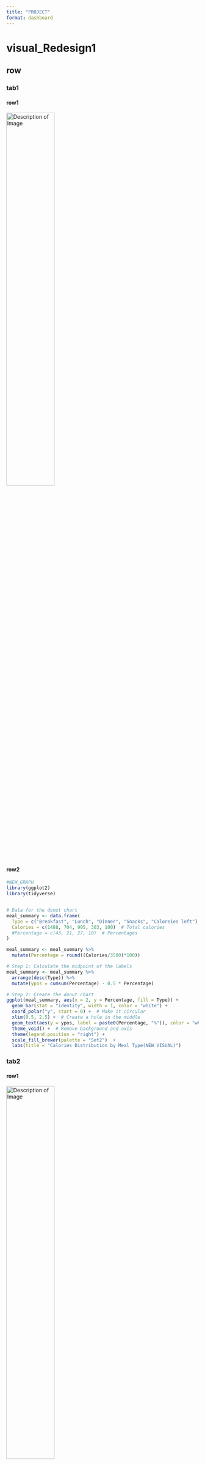 ```yaml
---
title: "PROJECT"
format: dashboard
---
```


# visual_Redesign1

## row{.tabset}

### tab1
#### row1

<img src="project_tab1.png" alt="Description of Image" width="50%">

#### row2
```r
#NEW_GRAPH
library(ggplot2)
library(tidyverse)


# Data for the donut chart
meal_summary <- data.frame(
  Type = c("Breakfast", "Lunch", "Dinner", "Snacks", "Caloreies left"),
  Calories = c(1488, 704, 905, 303, 100)  # Total calories
  #Percentage = c(43, 21, 27, 10)  # Percentages
)

meal_summary <- meal_summary %>%
  mutate(Percentage = round((Calories/3500)*100))

# Step 1: Calculate the midpoint of the labels
meal_summary <- meal_summary %>%
  arrange(desc(Type)) %>%
  mutate(ypos = cumsum(Percentage) - 0.5 * Percentage)

# Step 2: Create the donut chart
ggplot(meal_summary, aes(x = 2, y = Percentage, fill = Type)) +
  geom_bar(stat = "identity", width = 1, color = "white") +
  coord_polar("y", start = 0) +  # Make it circular
  xlim(0.5, 2.5) +  # Create a hole in the middle
  geom_text(aes(y = ypos, label = paste0(Percentage, "%")), color = "white", size = 5) +  # Percentage labels
  theme_void() +  # Remove background and axis
  theme(legend.position = "right") +
  scale_fill_brewer(palette = "Set2")  +
  labs(title = "Calories Distribution by Meal Type(NEW_VISUAL)")

```


### tab2
#### row1

<img src="project_tab1.png" alt="Description of Image" width="50%">

#### row2
```r
library(ggplot2)
library(dplyr)


meal_data <- data.frame(
  Meal_name = c("Brown Bread", "Boiled eggs", "Egg whites", "Rice", "Curry", "Curd", "Chicken breast", "Rice", 
                "Curry", "Chicken breast", "Milk", "Whey protein", "Almonds", "Boiled Eggs", "Banana", "Oats", "Peanut butter"),
  Quantity = c("2", "2", "4", "2 cups", "1 bowl", "100 gms", "200 gms", "2.25 cups", "1 bowl", "75 gms", "10 oz", 
               "66 gms", "10 gms", "2", "1", "130 gms", "20 gms"),
  Calories = c(121, 143, 69, 400, 186, 61, 288, 450, 186, 108, 188, 124, 69, 143, 105, 502, 129),
  Type = c("snack", "snack", "snack", "Dinner", "Dinner", "Dinner", "Dinner", "Lunch", "Lunch", "Lunch", 
           "Breakfast", "Breakfast", "Breakfast", "Breakfast", "Breakfast", "Breakfast", "Breakfast")
)


# Step 1: Calculate the percentage of calories for each meal within each Type
meal_data <- meal_data %>%
  group_by(Type) %>%
  mutate(Percentage = Calories / sum(Calories) * 100)

custom_colors <- c("red", "blue", "green", "yellow", "purple", "orange", "pink", "brown", 
                   "cyan", "magenta", "grey", "darkgreen", "lightblue", "darkred", "lightgreen")
# Step 2: Create the stacked bar plot with calories and percentage labels
ggplot(meal_data, aes(x = Type, y = Calories, fill = Meal_name)) +
  geom_bar(stat = "identity") + 
  geom_text(aes(label = paste0(Calories, " cal (", round(Percentage, 1), "%)")),
            position = position_stack(vjust = 0.5), size = 3) +  # Add calorie and percentage labels
  labs(title = "Calories and Percentage per Meal Type",
       x = "Meal Type", 
       y = "Calories") +
  theme_minimal() +
  scale_fill_manual(values = custom_colors)
```


### tab3
```r

```


# visual_Redesign2
## ROW{.tabset}
### tab1
#### row1

<img src="project_visual1.png" alt="Description of Image" width="50%">

#### row2
```r
library(ggplot2)
library(dplyr)
library(gridExtra)
library(ggimage)
library(tidyverse)


# Visualization for figure 1: Data frame for market share
market_data <- data.frame(
  Country = c("Norway", "Iceland", "Sweden", "Denmark", "Netherlands", "Belgium", "Finland", "Switzerland"),
  Market_Share = c(29, 18, 11, 11, 8.3, 8.2, 8.1, 5.8),
  Flag_URL = c('norway.png',
               'iceland.png',
               'sweden.png',
               'denmark.png',
               'netherlands.png',
               'belgium.png',
               'finland.png',
               'swiss.png')
)

# Horizontal bar chart for market share
plot1=ggplot(market_data, aes(x = reorder(Country, Market_Share), y = Market_Share)) +
  geom_bar(stat = "identity", fill = "seagreen") +
  geom_image(aes(image = Flag_URL), size = 0.05) +  # Removed 'by' argument
  labs(title = "Top Markets by PEV Market Share (December 2023)",
       x = "Country", y = "Percentage of Plug-in  Cars in Use") +
  theme_minimal()



sales_data <- data.frame(
  Country = c("USA", "World", "Europe", "France", "UK", "Germany", "China"),
  Sales_Volume = c(2.1, 3.2, 3.8, 4.1, 5.0, 5.4, 7.6),
  Flag_URL1 = c('usa.png','world.png',
                'europe.png','france.png',
                'uk.png','germeny.png',
                'china.png')
)

#sales volume
plot2=ggplot(sales_data, aes(x = reorder(Country, Sales_Volume), y = Sales_Volume)) +
  geom_bar(stat = "identity", fill = "lightblue") +
  geom_image(aes(image = Flag_URL1), size = 0.05) +
  labs(title = "Top Markets by PEV Sales Volume (December 2023)",
       x = "Country", y = "Percentage of Plug-in Cars in Use") +
  theme_minimal()

#plot
grid.arrange(plot1, plot2, ncol = 1)
```


### tab2
#### row1

<img src="project_visual1.png" alt="Description of Image" width="50%">

#### row2
```r

library(plotly)

# Data for the PEV volume by country
pev_data <- data.frame(
  Country = c("USA", "France", "UK", "Germany", "China", "Norway", "Iceland", 
              "Sweden", "Denmark", "Netherlands", "Belgium", "Finland", "Switzerland"),
  Code = c("USA", "FRA", "GBR", "DEU", "CHN", "NOR", "ISL", 
           "SWE", "DNK", "NLD", "BEL", "FIN", "CHE"),
  PEV_Share = c(2.1, 4.1, 5.0, 5.4, 7.6, 29, 18, 11, 11, 8.3, 8.2, 8.1, 5.8)
)

# Create the choropleth map for PEV Share
fig <- plot_ly(pev_data, 
               type = 'choropleth', 
               locations = ~Code, 
               z = ~PEV_Share, 
               text = ~paste(Country, "<br>PEV Share:", PEV_Share, "%"),
               colorscale = 'Greens', 
               autocolorscale = FALSE, 
               reversescale = TRUE, 
               marker = list(line = list(color = 'rgb(180,180,180)', width = 0.5)),
               colorbar = list(title = 'PEV Volume (%)'))

# Update the layout for the PEV map
fig <- fig %>% layout(
  title = 'PEV Volume by Country',
  geo = list(
    showframe = FALSE,
    showcoastlines = TRUE,
    showland = TRUE,
    landcolor = "rgb(217, 217, 217)",
    coastlinecolor = "rgb(180, 180, 180)",
    projection = list(type = 'Mercator'),
    countrycolor = 'rgb(180, 180, 180)',
    countrywidth = 0.5
  )
)

# Data for the Market Share by country
market_share <- data.frame(
  Country = c("Norway", "Iceland", "Sweden", "Denmark", "Netherlands", "Belgium", "Finland", "Switzerland"),
  Code = c("NOR", "ISL", "SWE", "DNK", "NLD", "BEL", "FIN", "CHE"),
  Market_Share = c(29, 18, 11, 11, 8.3, 8.2, 8.1, 5.8)
)

# Create the choropleth map for Market Share
fig2 <- plot_ly(market_share, 
                 type = 'choropleth', 
                 locations = ~Code, 
                 z = ~Market_Share, 
                 text = ~paste(Country, "<br>Market Share:", Market_Share, "%"),
                 colorscale = 'Blues',
                 autocolorscale = FALSE, 
                 reversescale = TRUE, 
                 marker = list(line = list(color = 'rgb(180,180,180)', width = 0.5)),
                 colorbar = list(title = 'Market Share (%)'))

# Update the layout for the Market Share map
fig2 <- fig2 %>% layout(
  title = 'Market Share by Country',
  geo = list(
    showframe = FALSE,
    showcoastlines = TRUE,
    showland = TRUE,
    landcolor = "rgb(217, 217, 217)",
    coastlinecolor = "rgb(180, 180, 180)",
    projection = list(type = 'Mercator'),
    countrycolor = 'rgb(180, 180, 180)',
    countrywidth = 0.5
  )
)

# Create a subplot to show both maps side by side
combined_fig <- subplot(fig, fig2, nrows = 1, margin = 0.05)

# Show the combined plot
combined_fig

```

### tab3
```r

```


# video


## column1{height=30%}
```r
plot(iris)
```




## column2{height=70%}
hellloooooooooooo
helloooooooo



